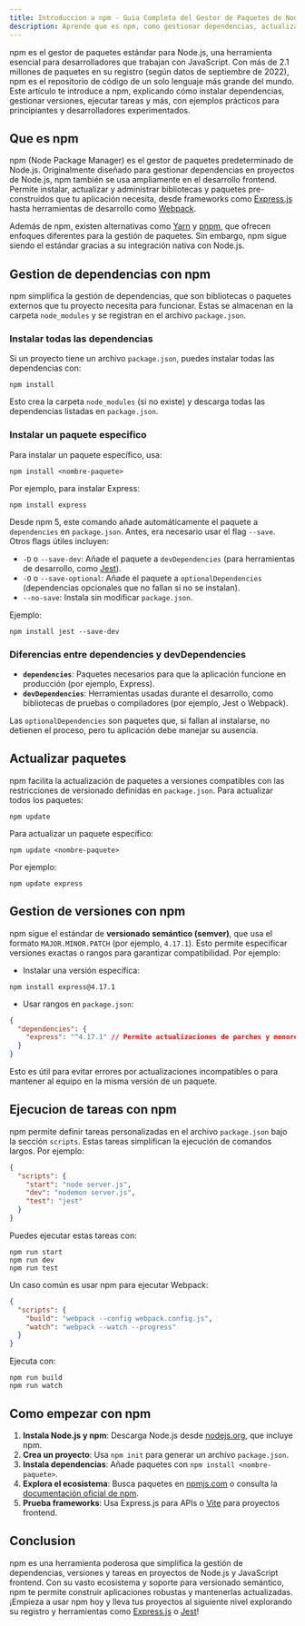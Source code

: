 ```yaml
---
title: Introduccion a npm - Guia Completa del Gestor de Paquetes de Node.js
description: Aprende que es npm, como gestionar dependencias, actualizar paquetes y ejecutar tareas en Node.js con esta guia practica para desarrolladores.
---
```


npm es el gestor de paquetes estándar para Node.js, una herramienta esencial para desarrolladores que trabajan con JavaScript. Con más de 2.1 millones de paquetes en su registro (según datos de septiembre de 2022), npm es el repositorio de código de un solo lenguaje más grande del mundo. Este artículo te introduce a npm, explicando cómo instalar dependencias, gestionar versiones, ejecutar tareas y más, con ejemplos prácticos para principiantes y desarrolladores experimentados.

## Que es npm

npm (Node Package Manager) es el gestor de paquetes predeterminado de Node.js. Originalmente diseñado para gestionar dependencias en proyectos de Node.js, npm también se usa ampliamente en el desarrollo frontend. Permite instalar, actualizar y administrar bibliotecas y paquetes pre-construidos que tu aplicación necesita, desde frameworks como [Express.js](https://expressjs.com/) hasta herramientas de desarrollo como [Webpack](https://webpack.js.org/).

Además de npm, existen alternativas como [Yarn](https://yarnpkg.com/) y [pnpm](https://pnpm.io/), que ofrecen enfoques diferentes para la gestión de paquetes. Sin embargo, npm sigue siendo el estándar gracias a su integración nativa con Node.js.

## Gestion de dependencias con npm

npm simplifica la gestión de dependencias, que son bibliotecas o paquetes externos que tu proyecto necesita para funcionar. Estas se almacenan en la carpeta `node_modules` y se registran en el archivo `package.json`.

### Instalar todas las dependencias

Si un proyecto tiene un archivo `package.json`, puedes instalar todas las dependencias con:

```go:bash
npm install
```

Esto crea la carpeta `node_modules` (si no existe) y descarga todas las dependencias listadas en `package.json`.

### Instalar un paquete especifico

Para instalar un paquete específico, usa:

```go:bash
npm install <nombre-paquete>
```

Por ejemplo, para instalar Express:

```go:bash
npm install express
```

Desde npm 5, este comando añade automáticamente el paquete a `dependencies` en `package.json`. Antes, era necesario usar el flag `--save`. Otros flags útiles incluyen:

- `-D` o `--save-dev`: Añade el paquete a `devDependencies` (para herramientas de desarrollo, como [Jest](https://jestjs.io/)).
- `-O` o `--save-optional`: Añade el paquete a `optionalDependencies` (dependencias opcionales que no fallan si no se instalan).
- `--no-save`: Instala sin modificar `package.json`.

Ejemplo:

```go:bash
npm install jest --save-dev
```

### Diferencias entre dependencies y devDependencies

- **`dependencies`**: Paquetes necesarios para que la aplicación funcione en producción (por ejemplo, Express).
- **`devDependencies`**: Herramientas usadas durante el desarrollo, como bibliotecas de pruebas o compiladores (por ejemplo, Jest o Webpack).

Las `optionalDependencies` son paquetes que, si fallan al instalarse, no detienen el proceso, pero tu aplicación debe manejar su ausencia.

## Actualizar paquetes

npm facilita la actualización de paquetes a versiones compatibles con las restricciones de versionado definidas en `package.json`. Para actualizar todos los paquetes:

```go:bash
npm update
```

Para actualizar un paquete específico:

```go:bash
npm update <nombre-paquete>
```

Por ejemplo:

```go:bash
npm update express
```

## Gestion de versiones con npm

npm sigue el estándar de **versionado semántico (semver)**, que usa el formato `MAJOR.MINOR.PATCH` (por ejemplo, `4.17.1`). Esto permite especificar versiones exactas o rangos para garantizar compatibilidad. Por ejemplo:

- Instalar una versión específica:

```go:bash
npm install express@4.17.1
```

- Usar rangos en `package.json`:

```json
{
  "dependencies": {
    "express": "^4.17.1" // Permite actualizaciones de parches y menores
  }
}
```

Esto es útil para evitar errores por actualizaciones incompatibles o para mantener al equipo en la misma versión de un paquete.

## Ejecucion de tareas con npm

npm permite definir tareas personalizadas en el archivo `package.json` bajo la sección `scripts`. Estas tareas simplifican la ejecución de comandos largos. Por ejemplo:

```json
{
  "scripts": {
    "start": "node server.js",
    "dev": "nodemon server.js",
    "test": "jest"
  }
}
```

Puedes ejecutar estas tareas con:

```go:bash
npm run start
npm run dev
npm run test
```

Un caso común es usar npm para ejecutar Webpack:

```json
{
  "scripts": {
    "build": "webpack --config webpack.config.js",
    "watch": "webpack --watch --progress"
  }
}
```

Ejecuta con:

```go:bash
npm run build
npm run watch
```

## Como empezar con npm

1. **Instala Node.js y npm**: Descarga Node.js desde [nodejs.org](https://nodejs.org/), que incluye npm.
2. **Crea un proyecto**: Usa `npm init` para generar un archivo `package.json`.
3. **Instala dependencias**: Añade paquetes con `npm install <nombre-paquete>`.
4. **Explora el ecosistema**: Busca paquetes en [npmjs.com](https://www.npmjs.com/) o consulta la [documentación oficial de npm](https://docs.npmjs.com/).
5. **Prueba frameworks**: Usa Express.js para APIs o [Vite](https://vitejs.dev/) para proyectos frontend.

## Conclusion

npm es una herramienta poderosa que simplifica la gestión de dependencias, versiones y tareas en proyectos de Node.js y JavaScript frontend. Con su vasto ecosistema y soporte para versionado semántico, npm te permite construir aplicaciones robustas y mantenerlas actualizadas. ¡Empieza a usar npm hoy y lleva tus proyectos al siguiente nivel explorando su registro y herramientas como [Express.js](https://expressjs.com/) o [Jest](https://jestjs.io/)!
